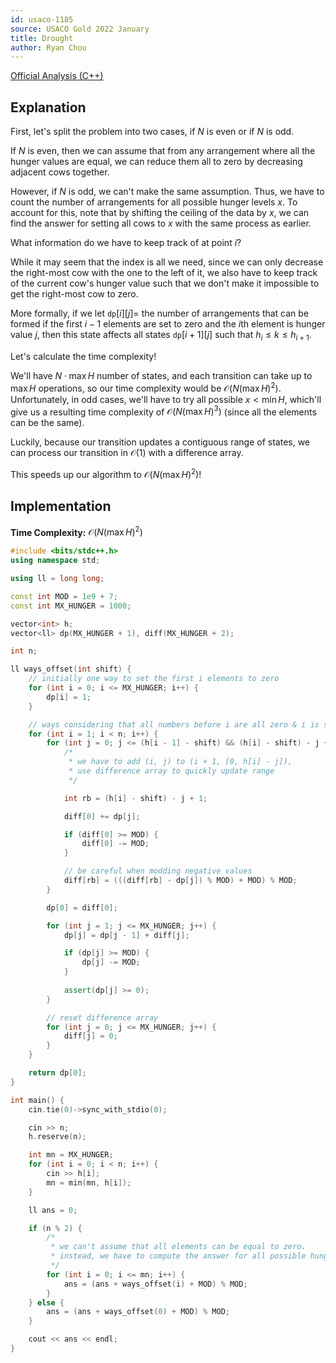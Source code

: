 ```yaml
---
id: usaco-1185
source: USACO Gold 2022 January
title: Drought
author: Ryan Chou
---
```


[Official Analysis (C++)](http://usaco.org/current/data/sol_prob1_gold_jan22.html)

## Explanation

First, let's split the problem into two cases, if $N$ is even or if $N$ is odd.

If $N$ is even, then we can assume that from any arrangement where all the hunger values are equal, we can reduce them all to zero by decreasing adjacent cows together.

However, if $N$ is odd, we can't make the same assumption. Thus, we have to count the number of arrangements for all possible hunger levels $x$. To account for this, note that by shifting the ceiling of the data by $x$, we can find the answer for setting all cows to $x$ with the same process as earlier.

What information do we have to keep track of at point $i$?

While it may seem that the index is all we need, since we can only decrease the right-most cow with the one to the left of it, we also have to keep track of the current cow's hunger value such that we don't make it impossible to get the right-most cow to zero.

More formally, if we let $\texttt{dp}[i][j] =$ the number of arrangements that can be formed if the first $i - 1$ elements are set to zero and the $i$th element is hunger value $j$, then this state affects all states $\texttt{dp}[i + 1][j]$ such that $h_i \leq k \leq h_{i + 1}$.

Let's calculate the time complexity!

We'll have $N \cdot \max H$ number of states, and each transition can take up to $\max H$ operations, so our time complexity would be $\mathcal{O}(N(\max H)^2)$. Unfortunately, in odd cases, we'll have to try all possible $x < \min H$, which'll give us a resulting time complexity of $\mathcal{O}(N(\max H)^3)$ (since all the elements can be the same).

Luckily, because our transition updates a contiguous range of states, we can process our transition in $\mathcal{O}(1)$ with a difference array.

This speeds up our algorithm to $\mathcal{O}(N(\max H)^2)$!
## Implementation

**Time Complexity:** $\mathcal{O}(N(\max H)^2)$

<LanguageSection>
<CPPSection>

```cpp
#include <bits/stdc++.h>
using namespace std;

using ll = long long;

const int MOD = 1e9 + 7;
const int MX_HUNGER = 1000;

vector<int> h;
vector<ll> dp(MX_HUNGER + 1), diff(MX_HUNGER + 2);

int n;

ll ways_offset(int shift) {
	// initially one way to set the first i elements to zero
	for (int i = 0; i <= MX_HUNGER; i++) {
		dp[i] = 1;
	}

	// ways considering that all numbers before i are all zero & i is set to j
	for (int i = 1; i < n; i++) {
		for (int j = 0; j <= (h[i - 1] - shift) && (h[i] - shift) - j + 1 >= 0; j++) {
			/*
			 * we have to add (i, j) to (i + 1, [0, h[i] - j]),
			 * use difference array to quickly update range
			 */

			int rb = (h[i] - shift) - j + 1;

			diff[0] += dp[j];

			if (diff[0] >= MOD) {
				diff[0] -= MOD;
			}

			// be careful when modding negative values
			diff[rb] = (((diff[rb] - dp[j]) % MOD) + MOD) % MOD;
		}

		dp[0] = diff[0];

		for (int j = 1; j <= MX_HUNGER; j++) {
			dp[j] = dp[j - 1] + diff[j];

			if (dp[j] >= MOD) {
				dp[j] -= MOD;
			}
			
			assert(dp[j] >= 0);
		}

		// reset difference array
		for (int j = 0; j <= MX_HUNGER; j++) {
			diff[j] = 0;
		}
	}

	return dp[0];
}

int main() {
	cin.tie(0)->sync_with_stdio(0);

	cin >> n;
	h.reserve(n);

	int mn = MX_HUNGER;
	for (int i = 0; i < n; i++) {
		cin >> h[i];
		mn = min(mn, h[i]);
	}

	ll ans = 0;

	if (n % 2) {
		/*
		 * we can't assume that all elements can be equal to zero.
		 * instead, we have to compute the answer for all possible hunger values.
		 */
		for (int i = 0; i <= mn; i++) {
			ans = (ans + ways_offset(i) + MOD) % MOD;
		}
	} else {
		ans = (ans + ways_offset(0) + MOD) % MOD;
	}

	cout << ans << endl;
}
```
</CPPSection>
</LanguageSection>
